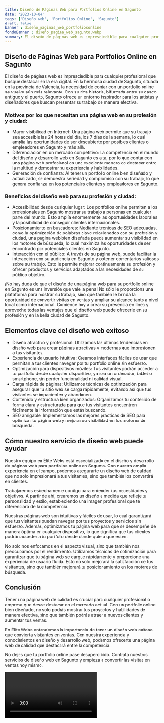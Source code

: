 ```yaml
---
title: Diseño de Páginas Web para Portfolios Online en Sagunto
date: '2023-10-04'
tags: ['Diseño web', 'Portfolios Online', 'Sagunto']
draft: false
banner : diseño_paginas_web_portfoliosonline
fondoBanner : diseño_pagina_web_sagunto.webp
summary: El diseño de páginas web es imprescindible para cualquier profesional que busque destacar en la era digital. En la hermosa ciudad de Sagunto, situada en la provincia de Valencia, la necesidad de contar con un portfolio online se vuelve aún más relevante. Con su rica historia, bifurcada entre su casco antiguo y el puerto, Sagunto ofrece un entorno inspirador para los artistas y diseñadores que buscan presentar su trabajo de manera efectiva.
---
```


## Diseño de Páginas Web para Portfolios Online en Sagunto

El diseño de páginas web es imprescindible para cualquier profesional que busque destacar en la era digital. En la hermosa ciudad de Sagunto, situada en la provincia de Valencia, la necesidad de contar con un portfolio online se vuelve aún más relevante. Con su rica historia, bifurcada entre su casco antiguo y el puerto, Sagunto ofrece un entorno inspirador para los artistas y diseñadores que buscan presentar su trabajo de manera efectiva.

### Motivos por los que necesitan una página web en su profesión y ciudad:

- Mayor visibilidad en Internet: Una página web permite que su trabajo sea accesible las 24 horas del día, los 7 días de la semana, lo cual amplía las oportunidades de ser descubierto por posibles clientes o empleadores en Sagunto y más allá.
- Diferenciación en un mercado competitivo: La competencia en el mundo del diseño y desarrollo web en Sagunto es alta, por lo que contar con una página web profesional es una excelente manera de destacar entre la multitud y demostrar su experiencia y habilidades.
- Generación de confianza: Al tener un portfolio online bien diseñado y actualizado, se demuestra seriedad y compromiso con su trabajo, lo que genera confianza en los potenciales clientes y empleadores en Sagunto.

### Beneficios del diseño web para su profesión y ciudad:

- Accesibilidad desde cualquier lugar: Los portfolios online permiten a los profesionales en Sagunto mostrar su trabajo a personas en cualquier parte del mundo. Esto amplía enormemente las oportunidades laborales y la posibilidad de conseguir clientes internacionales.
- Posicionamiento en buscadores: Mediante técnicas de SEO adecuadas, como la optimización de palabras clave relacionadas con su profesión y ciudad, una página web bien diseñada puede aumentar su visibilidad en los motores de búsqueda, lo cual maximiza las oportunidades de ser encontrado por potenciales clientes en Sagunto.
- Interacción con el público: A través de su página web, puede facilitar la interacción con su audiencia en Sagunto y obtener comentarios valiosos sobre su trabajo. Esto le permite mejorar continuamente su profesión y ofrecer productos y servicios adaptados a las necesidades de su público objetivo.

¡No hay duda de que el diseño de una página web para su portfolio online en Sagunto es una inversión que vale la pena! No sólo le proporciona una plataforma para mostrar su trabajo, sino que también le brinda la oportunidad de convertir visitas en ventas y ampliar su alcance tanto a nivel local como internacional. Comience hoy a crear su presencia en línea y aproveche todas las ventajas que el diseño web puede ofrecerle en su profesión y en la bella ciudad de Sagunto.

<GifSeo />

<Cta />

## Elementos clave del diseño web exitoso

- Diseño atractivo y profesional: Utilizamos las últimas tendencias en diseño web para crear páginas atractivas y modernas que impresionen a tus visitantes.
- Experiencia de usuario intuitiva: Creamos interfaces fáciles de usar que permitan a tus clientes navegar por tu portfolio online sin esfuerzo.
- Optimización para dispositivos móviles: Tus visitantes podrán acceder a tu portfolio desde cualquier dispositivo, ya sea un ordenador, tablet o smartphone, sin perder funcionalidad ni calidad visual.
- Carga rápida de páginas: Utilizamos técnicas de optimización para asegurar que tu sitio web se carga rápidamente, evitando así que tus visitantes se impacienten y abandonen.
- Contenido y estructura bien organizados: Organizamos tu contenido de forma clara y estructurada para que tus visitantes encuentren fácilmente la información que están buscando.
- SEO amigable: Implementamos las mejores prácticas de SEO para optimizar tu página web y mejorar su visibilidad en los motores de búsqueda.

## Cómo nuestro servicio de diseño web puede ayudar

Nuestro equipo en Élite Webs está especializado en el diseño y desarrollo de páginas web para portfolios online en Sagunto. Con nuestra amplia experiencia en el campo, podemos asegurarte un diseño web de calidad que no solo impresionará a tus visitantes, sino que también los convertirá en clientes.

Trabajaremos estrechamente contigo para entender tus necesidades y objetivos. A partir de ahí, crearemos un diseño a medida que refleje tu personalidad y estilo, estableciendo una imagen profesional que te diferenciará de la competencia.

Nuestras páginas web son intuitivas y fáciles de usar, lo cual garantizará que tus visitantes puedan navegar por tus proyectos y servicios sin esfuerzo. Además, optimizamos tu página web para que se desempeñe de manera óptima en cualquier dispositivo, lo que significa que tus clientes podrán acceder a tu portfolio desde donde quiera que estén.

No solo nos enfocamos en el aspecto visual, sino que también nos preocupamos por el rendimiento. Utilizamos técnicas de optimización para garantizar que tu página web se cargue rápidamente y proporcione una experiencia de usuario fluida. Esto no solo mejorará la satisfacción de tus visitantes, sino que también mejorará tu posicionamiento en los motores de búsqueda.

## Conclusión

Tener una página web de calidad es crucial para cualquier profesional o empresa que desee destacar en el mercado actual. Con un portfolio online bien diseñado, no solo podrás mostrar tus proyectos y habilidades de manera efectiva, sino que también podrás atraer a nuevos clientes y aumentar tus ventas.

En Élite Webs entendemos la importancia de tener un diseño web exitoso que convierta visitantes en ventas. Con nuestra experiencia y conocimientos en diseño y desarrollo web, podemos ofrecerte una página web de calidad que destacará entre la competencia.

No dejes que tu portfolio online pase desapercibido. Contrata nuestros servicios de diseño web en Sagunto y empieza a convertir las visitas en ventas hoy mismo.

<Video />

<CtaBot job='Portfolios Online' city='Sagunto'/>

<Gmaps query='Sagunto+españa+maps' />